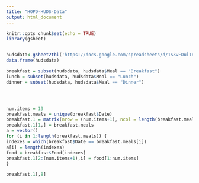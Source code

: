 ```yaml
---
title: "HOPD-HUDS-Data"
output: html_document
---
```


```r
knitr::opts_chunk$set(echo = TRUE)
library(gsheet)
```


```r

```

```r
hudsdata<-gsheet2tbl('https://docs.google.com/spreadsheets/d/1S3vFDul1PeB84Zd8G5ewe1ocZ6ezidQzAp5gn1eiHtQ/edit#gid=0')
data.frame(hudsdata)
```

```r

breakfast = subset(hudsdata, hudsdata$Meal == "Breakfast")
lunch = subset(hudsdata, hudsdata$Meal == "Lunch")
dinner = subset(hudsdata, hudsdata$Meal == "Dinner")




num.items = 19
breakfast.meals = unique(breakfast$Date)
breakfast.1 = matrix(nrow = (num.items+1), ncol = length(breakfast.meals))
breakfast.1[1,] = breakfast.meals
a = vector()
for (i in 1:length(breakfast.meals)) {
indexes = which(breakfast$Date == breakfast.meals[i])
a[i] = length(indexes)
food = breakfast$Food[indexes]
breakfast.1[2:(num.items+1),i] = food[1:num.items]
}

breakfast.1[,8]
```

